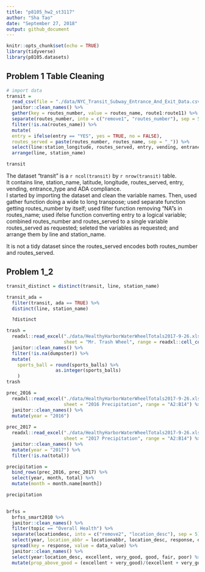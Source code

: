 ```yaml
---
title: "p8105_hw2_st3117"
author: "Sha Tao"
date: "September 27, 2018"
output: github_document
---
```


```r
knitr::opts_chunk$set(echo = TRUE)
library(tidyverse)
library(p8105.datasets)
```

## Problem 1 Table Cleaning
```r
# import data
transit = 
  read_csv(file = "./data/NYC_Transit_Subway_Entrance_And_Exit_Data.csv") %>% 
  janitor::clean_names() %>% 
  gather(key = routes_number, value = routes_name, route1:route11) %>% 
  separate(routes_number, into = c("remove1", "routes_number"), sep = 5) %>% 
  filter(!is.na(routes_name)) %>% 
  mutate(
  entry = ifelse(entry == "YES", yes = TRUE, no = FALSE),
  routes_served = paste(routes_number, routes_name, sep = "_")) %>% 
  select(line:station_longitude, routes_served, entry, vending, entrance_type, ada) %>% 
  arrange(line, station_name)

transit


```

The dataset "transit" is a `r ncol(transit)` by `r nrow(transit)` table.\
It contains line, station_name, latitude, longitude, routes_served, entry, vending, entrance_type and ADA compliance.\
I started by importing the dataset and clean the variable names. Then, used gather function doing a wide to long transpose; used separate function getting routes_number by itself; used filter function removing “NA”s in routes_name; used ifelse function converting entry to a logical variable; combined routes_number and routes_served to a single variable routes_served as requested; seleted the variables as requested; and arrange them by line and station_name.\

It is not a tidy dataset since the routes_served encodes both routes_number and routes_served.

## Problem 1_2
```r
transit_distinct = distinct(transit, line, station_name)

transit_ada = 
  filter(transit, ada == TRUE) %>% 
  distinct(line, station_name)

  ?distinct

```


```r

trash = 
  readxl::read_excel("./data/HealthyHarborWaterWheelTotals2017-9-26.xlsx", 
                     sheet = "Mr. Trash Wheel", range = readxl::cell_cols("A:N")) %>% 
  janitor::clean_names() %>%
  filter(!is.na(dumpster)) %>% 
  mutate(
    sports_ball = round(sports_balls) %>% 
                  as.integer(sports_balls)
    )
trash

```

```r

prec_2016 = 
  readxl::read_excel("./data/HealthyHarborWaterWheelTotals2017-9-26.xlsx",
                     sheet = "2016 Precipitation", range = "A2:B14") %>%
  janitor::clean_names() %>%
  mutate(year = "2016")
                              
prec_2017 = 
  readxl::read_excel("./data/HealthyHarborWaterWheelTotals2017-9-26.xlsx",
                     sheet = "2017 Precipitation", range = "A2:B14") %>%
  janitor::clean_names() %>%
  mutate(year = "2017") %>% 
  filter(!is.na(total))

precipitation = 
  bind_rows(prec_2016, prec_2017) %>%
  select(year, month, total) %>% 
  mutate(month = month.name[month])

precipitation
  

```


```r

brfss = 
  brfss_smart2010 %>% 
  janitor::clean_names() %>%
  filter(topic == "Overall Health") %>% 
  separate(locationdesc, into = c("remove2", "location_desc"), sep = 5) %>% 
  select(year, location_abbr = locationabbr, location_desc, response, data_value) %>% 
  spread(key = response, value = data_value) %>% 
  janitor::clean_names() %>% 
  select(year:location_desc, excellent, very_good, good, fair, poor) %>% 
  mutate(prop_above_good = (excellent + very_good)/(excellent + very_good + good + fair + poor))
  

```


```r

```


